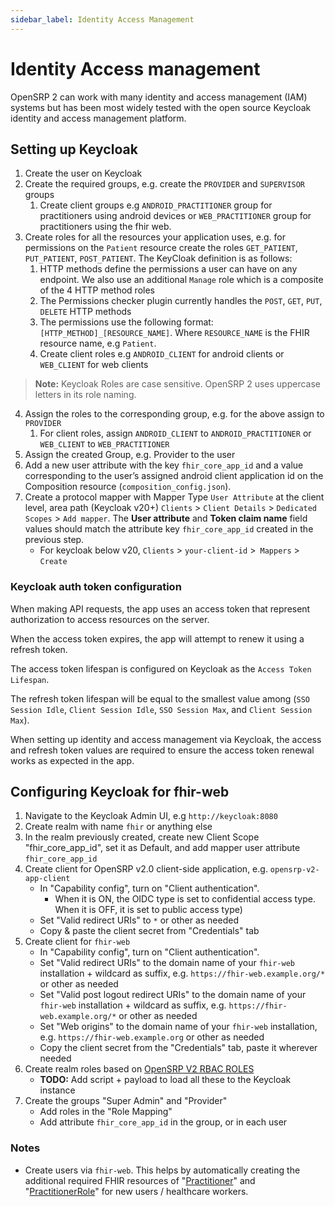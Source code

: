 ```yaml
---
sidebar_label: Identity Access Management
---
```


# Identity Access management

OpenSRP 2 can work with many identity and access management (IAM) systems but has been most widely tested with the open source Keycloak identity and access management platform.

## Setting up Keycloak

1. Create the user on Keycloak
1. Create the required groups, e.g. create the `PROVIDER` and `SUPERVISOR` groups
    1. Create client groups e.g `ANDROID_PRACTITIONER` group for practitioners using android devices or `WEB_PRACTITIONER` group for practitioners using the fhir web.
1. Create roles for all the resources your application uses, e.g. for permissions on the `Patient` resource create the roles `GET_PATIENT`, `PUT_PATIENT`, `POST_PATIENT`. The KeyCloak definition is as follows:
    1. HTTP methods define the permissions a user can have on any endpoint. We also use an additional `Manage` role which is a composite of the 4 HTTP method roles
    1. The Permissions checker plugin currently handles the `POST`, `GET`, `PUT`, `DELETE` HTTP methods
    1. The permissions use the following format: `[HTTP_METHOD]_[RESOURCE_NAME]`. Where `RESOURCE_NAME` is the FHIR resource name, e.g `Patient`.
    1. Create client roles e.g `ANDROID_CLIENT` for android clients or `WEB_CLIENT` for web clients

> **Note:** Keycloak Roles are case sensitive. OpenSRP 2 uses uppercase letters in its role naming.

4. Assign the roles to the corresponding group, e.g. for the above assign to `PROVIDER`
    1. For client roles, assign `ANDROID_CLIENT` to `ANDROID_PRACTITIONER` or `WEB_CLIENT` to `WEB_PRACTITIONER`
1. Assign the created Group, e.g. Provider to the user
1. Add a new user attribute with the key `fhir_core_app_id` and a value corresponding to the user’s assigned android client application id on the Composition resource (`composition_config.json`).
1. Create a protocol mapper with Mapper Type `User Attribute` at the client level, area path (Keycloak v20+) `Clients` > `Client Details` > `Dedicated Scopes` > `Add mapper`. The **User attribute** and **Token claim name** field values should match the attribute key `fhir_core_app_id` created in the previous step.
    - For keycloak below v20, `Clients` > `your-client-id` >` Mappers` > `Create`

### Keycloak auth token configuration

When making API requests, the app uses an access token that represent authorization to access resources on the server.

When the access token expires, the app will attempt to renew it using a refresh token.

The access token lifespan is configured on Keycloak as the `Access Token Lifespan`.

The refresh token lifespan will be equal to the smallest value among (`SSO Session Idle`, `Client Session Idle`, `SSO Session Max`, and `Client Session Max`).

When setting up identity and access management via Keycloak, the access and refresh token values are required to ensure the access token renewal works as expected in the app.

## Configuring Keycloak for fhir-web

1. Navigate to the Keycloak Admin UI, e.g `http://keycloak:8080`
1. Create realm with name `fhir` or anything else
1. In the realm previously created, create new Client Scope "fhir_core_app_id", set it as Default, and add mapper user attribute `fhir_core_app_id`
1. Create client for OpenSRP v2.0 client-side application, e.g. `opensrp-v2-app-client`
    - In "Capability config", turn on "Client authentication".
        - When it is ON, the OIDC type is set to confidential access type. When it is OFF, it is set to public access type)
    - Set "Valid redirect URIs" to `*` or other as needed
    - Copy & paste the client secret from "Credentials" tab
1. Create client for `fhir-web`
    - In "Capability config", turn on "Client authentication".
    - Set "Valid redirect URIs" to the domain name of your `fhir-web` installation + wildcard as suffix, e.g. `https://fhir-web.example.org/*` or other as needed
    - Set "Valid post logout redirect URIs" to the domain name of your `fhir-web` installation + wildcard as suffix, e.g. `https://fhir-web.example.org/*` or other as needed
    - Set "Web origins" to the domain name of your `fhir-web` installation, e.g. `https://fhir-web.example.org` or other as needed
    - Copy the client secret from the "Credentials" tab, paste it wherever needed
1. Create realm roles based on [OpenSRP V2 RBAC ROLES](https://docs.google.com/document/d/1MEw41Rtfdmos9gqqDamQ31_Y58E8Thgo_8i9UXD8ET4/edit)
    - **TODO:** Add script + payload to load all these to the Keycloak instance
1. Create the groups "Super Admin" and "Provider"
    - Add roles in the "Role Mapping"
    - Add attribute `fhir_core_app_id` in the group, or in each user

### Notes

- Create users via `fhir-web`. This helps by automatically creating the additional required FHIR resources of "[Practitioner](http://hl7.org/fhir/R4/practitioner.html)" and "[PractitionerRole](http://hl7.org/fhir/R4/practitionerrole.html)" for new users / healthcare workers.
